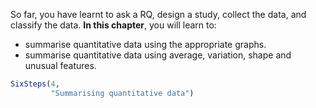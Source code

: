 ::: {.objectivesBox .objectives data-latex="{iconmonstr-target-4-240.png}"}
So far, you have learnt to ask a RQ, design a study, collect the data, and classify the data.
**In this chapter**, you will learn to:

* summarise quantitative data using the appropriate graphs.
* summarise quantitative data using average, variation, shape and unusual features.
:::


```r
SixSteps(4, 
         "Summarising quantitative data")
```